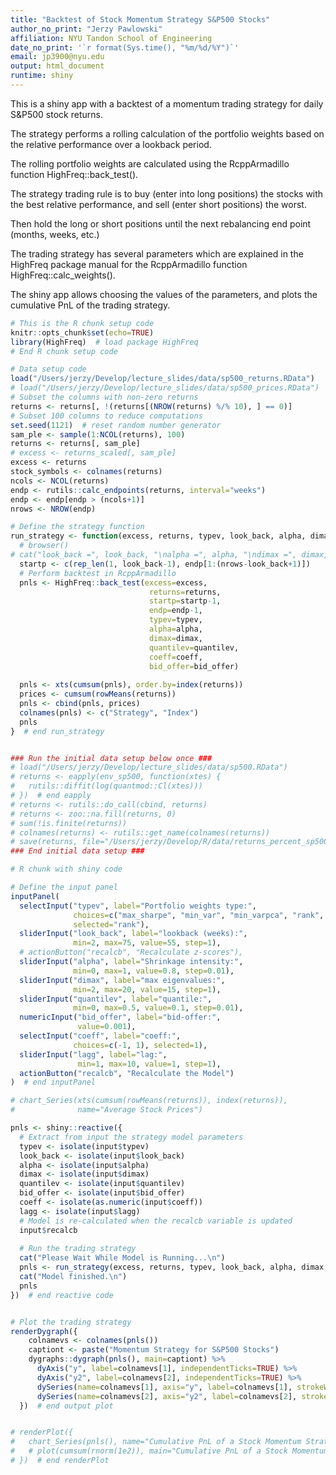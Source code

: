 ```yaml
---
title: "Backtest of Stock Momentum Strategy S&P500 Stocks"
author_no_print: "Jerzy Pawlowski"
affiliation: NYU Tandon School of Engineering
date_no_print: '`r format(Sys.time(), "%m/%d/%Y")`'
email: jp3900@nyu.edu
output: html_document
runtime: shiny
---
```


This is a shiny app with a backtest of a momentum trading strategy for daily S&P500 stock returns.

The strategy performs a rolling calculation of the portfolio weights based on the relative performance over a lookback period.

The rolling portfolio weights are calculated using the RcppArmadillo function HighFreq::back_test().

The strategy trading rule is to buy (enter into long positions) the stocks with the best relative performance, and sell (enter short positions) the worst.

Then hold the long or short positions until the next rebalancing end point (months, weeks, etc.)

The trading strategy has several parameters which are explained in the HighFreq package manual for the RcppArmadillo function HighFreq::calc_weights().

The shiny app allows choosing the values of the parameters, and plots the cumulative PnL of the trading strategy.


```r
# This is the R chunk setup code
knitr::opts_chunk$set(echo=TRUE)
library(HighFreq)  # load package HighFreq
# End R chunk setup code

# Data setup code
load("/Users/jerzy/Develop/lecture_slides/data/sp500_returns.RData")
# load("/Users/jerzy/Develop/lecture_slides/data/sp500_prices.RData")
# Subset the columns with non-zero returns
returns <- returns[, !(returns[(NROW(returns) %/% 10), ] == 0)]
# Subset 100 columns to reduce computations
set.seed(1121)  # reset random number generator
sam_ple <- sample(1:NCOL(returns), 100)
returns <- returns[, sam_ple]
# excess <- returns_scaled[, sam_ple]
excess <- returns
stock_symbols <- colnames(returns)
ncols <- NCOL(returns)
endp <- rutils::calc_endpoints(returns, interval="weeks")
endp <- endp[endp > (ncols+1)]
nrows <- NROW(endp)

# Define the strategy function
run_strategy <- function(excess, returns, typev, look_back, alpha, dimax, quantilev, coeff, bid_offer, lagg) {
  # browser()
# cat("look_back =", look_back, "\nalpha =", alpha, "\ndimax =", dimax, "\nlagg =", lagg, "\n")
  startp <- c(rep_len(1, look_back-1), endp[1:(nrows-look_back+1)])
  # Perform backtest in RcppArmadillo
  pnls <- HighFreq::back_test(excess=excess, 
                               returns=returns,
                               startp=startp-1,
                               endp=endp-1,
                               typev=typev,
                               alpha=alpha,
                               dimax=dimax,
                               quantilev=quantilev,
                               coeff=coeff,
                               bid_offer=bid_offer)
  
  pnls <- xts(cumsum(pnls), order.by=index(returns))
  prices <- cumsum(rowMeans(returns))
  pnls <- cbind(pnls, prices)
  colnames(pnls) <- c("Strategy", "Index")
  pnls
}  # end run_strategy


### Run the initial data setup below once ###
# load("/Users/jerzy/Develop/lecture_slides/data/sp500.RData")
# returns <- eapply(env_sp500, function(xtes) {
#   rutils::diffit(log(quantmod::Cl(xtes)))
# })  # end eapply
# returns <- rutils::do_call(cbind, returns)
# returns <- zoo::na.fill(returns, 0)
# sum(!is.finite(returns))
# colnames(returns) <- rutils::get_name(colnames(returns))
# save(returns, file="/Users/jerzy/Develop/R/data/returns_percent_sp500.RData")
### End initial data setup ###
```


```r
# R chunk with shiny code

# Define the input panel
inputPanel(
  selectInput("typev", label="Portfolio weights type:",
              choices=c("max_sharpe", "min_var", "min_varpca", "rank", "rankrob"), 
              selected="rank"),
  sliderInput("look_back", label="lookback (weeks):",
              min=2, max=75, value=55, step=1),
  # actionButton("recalcb", "Recalculate z-scores"),
  sliderInput("alpha", label="Shrinkage intensity:",
              min=0, max=1, value=0.8, step=0.01),
  sliderInput("dimax", label="max eigenvalues:",
              min=2, max=20, value=15, step=1),
  sliderInput("quantilev", label="quantile:",
              min=0, max=0.5, value=0.1, step=0.01),
  numericInput("bid_offer", label="bid-offer:",
               value=0.001),
  selectInput("coeff", label="coeff:",
              choices=c(-1, 1), selected=1),
  sliderInput("lagg", label="lag:",
               min=1, max=10, value=1, step=1),
  actionButton("recalcb", "Recalculate the Model")
)  # end inputPanel

# chart_Series(xts(cumsum(rowMeans(returns)), index(returns)),
#              name="Average Stock Prices")

pnls <- shiny::reactive({
  # Extract from input the strategy model parameters
  typev <- isolate(input$typev)
  look_back <- isolate(input$look_back)
  alpha <- isolate(input$alpha)
  dimax <- isolate(input$dimax)
  quantilev <- isolate(input$quantilev)
  bid_offer <- isolate(input$bid_offer)
  coeff <- isolate(as.numeric(input$coeff))
  lagg <- isolate(input$lagg)
  # Model is re-calculated when the recalcb variable is updated
  input$recalcb
  
  # Run the trading strategy
  cat("Please Wait While Model is Running...\n")
  pnls <- run_strategy(excess, returns, typev, look_back, alpha, dimax, quantilev, coeff, bid_offer, lagg)
  cat("Model finished.\n")
  pnls
})  # end reactive code


# Plot the trading strategy
renderDygraph({
    colnamevs <- colnames(pnls())
    captiont <- paste("Momentum Strategy for S&P500 Stocks")
    dygraphs::dygraph(pnls(), main=captiont) %>%
      dyAxis("y", label=colnamevs[1], independentTicks=TRUE) %>%
      dyAxis("y2", label=colnamevs[2], independentTicks=TRUE) %>%
      dySeries(name=colnamevs[1], axis="y", label=colnamevs[1], strokeWidth=1, col="red") %>%
      dySeries(name=colnamevs[2], axis="y2", label=colnamevs[2], strokeWidth=1, col="blue")
  })  # end output plot


# renderPlot({
#   chart_Series(pnls(), name="Cumulative PnL of a Stock Momentum Strategy")
#   # plot(cumsum(rnorm(1e2)), main="Cumulative PnL of a Stock Momentum Strategy")
# })  # end renderPlot

```

